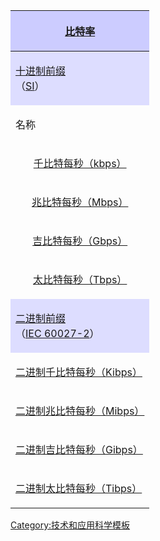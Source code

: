 {|  class="infobox" style="font-size: 95%"
! colspan="3" style="background-color:#ccf;" | [[比特率]]
|-
! colspan="3" style="background-color:#ddf;" | [[国际单位制词头|十进制前缀]]<br/>（[[SI]]）
|-
! 名称
! 符号<!--- 注：IEEE 1541 使用“b”，但 IEC 60027 使用“bit” --->
! 次方
|-
| style="text-align:center;" | [[kilobit per second|千比特每秒（kbps）]]
| style="text-align:left;" | kbit/s
| [[1000|10<sup>3</sup>]]
|-
| style="text-align:center;" | [[megabit per second|兆比特每秒（Mbps）]]
| style="text-align:left;" | Mbit/s
| [[1 E6|10<sup>6</sup>]]
|-
| style="text-align:center;" | [[gigabit per second|吉比特每秒（Gbps）]]
| style="text-align:left;" | Gbit/s
| [[1 E9|10<sup>9</sup>]]
|-
| style="text-align:center;" | [[terabit per second|太比特每秒（Tbps）]]
| style="text-align:left;" | Tbit/s
| [[1 E12|10<sup>12</sup>]]
|-
! colspan="3" style="background-color:#ddf;" | [[二进制前缀]]<br/>（[[IEC_60027-2|IEC 60027-2]]）
|-
| style="text-align:left;" | [[kibibit per second|二进制千比特每秒（Kibps）]]
| Kibit/s
| 2<sup>10</sup>
|-
| style="text-align:left;" | [[mebibit per second|二进制兆比特每秒（Mibps）]]
| Mibit/s
| 2<sup>20</sup>
|-
| style="text-align:left;" | [[gibibit per second|二进制吉比特每秒（Gibps）]]
| Gibit/s
| 2<sup>30</sup>
|-
| style="text-align:left;" | [[tebibit per second|二进制太比特每秒（Tibps）]]
| Tibit/s
| 2<sup>40</sup>
|}<noinclude>
[[Category:技术和应用科学模板]]
</noinclude>